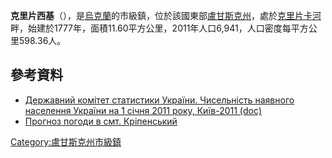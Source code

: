{{No footnotes|time=2015-09-16T12:59:12+00:00}}
{{coord|48|4|55|N|39|0|58|E|scale:30000|display=title}}

'''克里片西基'''（{{lang-uk|Кріпенський}}），是[[烏克蘭|烏克蘭]]的市級鎮，位於該國東部[[盧甘斯克州|盧甘斯克州]]，處於[[克里片卡河|克里片卡河]]畔，始建於1777年，面積11.60平方公里，2011年人口6,941，人口密度每平方公里598.36人。

==參考資料==
*[https://web.archive.org/web/20121010205321/http://stat6.stat.lviv.ua/PXWEB2007/ukr/publ/2011/chnas.zip Державний комітет статистики України. Чисельність наявного населення України на 1 січня 2011 року, Київ-2011 (doc)]
* [http://weather.in.ua/ua/lyganskaja/12413 Прогноз погоди в смт. Кріпенський] {{Wayback|url=http://weather.in.ua/ua/lyganskaja/12413 |date=20111220031925 }}

{{DEFAULTSORT:Кріпенський}}
[[Category:盧甘斯克州市級鎮|Category:盧甘斯克州市級鎮]]


{{Luhansk-geo-stub}}